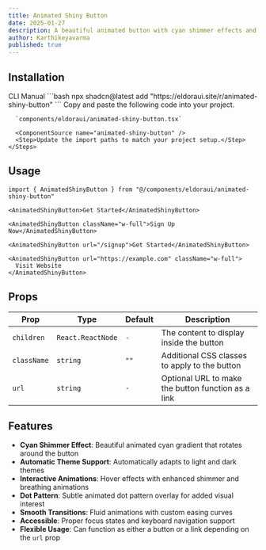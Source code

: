 ```yaml
---
title: Animated Shiny Button
date: 2025-01-27
description: A beautiful animated button with cyan shimmer effects and automatic light/dark theme support
author: Karthikeyavarma
published: true
---
```


<ComponentPreview name="animated-shiny-button-demo" />

## Installation

<Tabs defaultValue="cli">
  <TabsList>
    <TabsTrigger value="cli">CLI</TabsTrigger>
    <TabsTrigger value="manual">Manual</TabsTrigger>
  </TabsList>
  <TabsContent value="cli">
    ```bash
    npx shadcn@latest add "https://eldoraui.site/r/animated-shiny-button"
    ```
  </TabsContent>
  <TabsContent value="manual">
    <Steps>
      <Step>Copy and paste the following code into your project.</Step>

      `components/eldoraui/animated-shiny-button.tsx`

      <ComponentSource name="animated-shiny-button" />
      <Step>Update the import paths to match your project setup.</Step>
    </Steps>

  </TabsContent>
</Tabs>

## Usage

```tsx showLineNumbers
import { AnimatedShinyButton } from "@/components/eldoraui/animated-shiny-button"
```

```tsx showLineNumbers
<AnimatedShinyButton>Get Started</AnimatedShinyButton>
```

```tsx showLineNumbers
<AnimatedShinyButton className="w-full">Sign Up Now</AnimatedShinyButton>
```

```tsx showLineNumbers
<AnimatedShinyButton url="/signup">Get Started</AnimatedShinyButton>
```

```tsx showLineNumbers
<AnimatedShinyButton url="https://example.com" className="w-full">
  Visit Website
</AnimatedShinyButton>
```

## Props

| Prop        | Type              | Default | Description                                        |
| ----------- | ----------------- | ------- | -------------------------------------------------- |
| `children`  | `React.ReactNode` | `-`     | The content to display inside the button           |
| `className` | `string`          | `""`    | Additional CSS classes to apply to the button      |
| `url`       | `string`          | `-`     | Optional URL to make the button function as a link |

## Features

- **Cyan Shimmer Effect**: Beautiful animated cyan gradient that rotates around the button
- **Automatic Theme Support**: Automatically adapts to light and dark themes
- **Interactive Animations**: Hover effects with enhanced shimmer and breathing animations
- **Dot Pattern**: Subtle animated dot pattern overlay for added visual interest
- **Smooth Transitions**: Fluid animations with custom easing curves
- **Accessible**: Proper focus states and keyboard navigation support
- **Flexible Usage**: Can function as either a button or a link depending on the `url` prop
